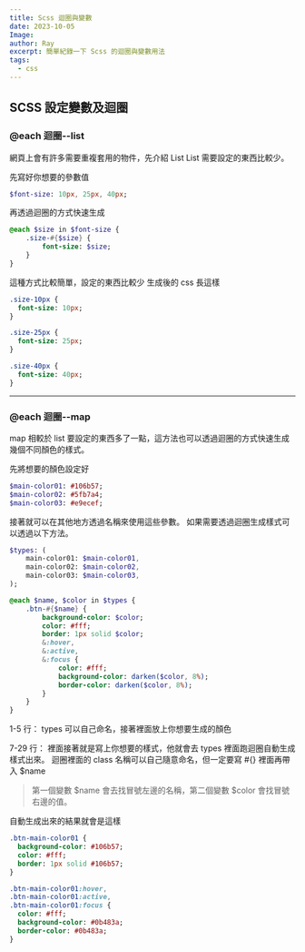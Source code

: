 ```yaml
---
title: Scss 迴圈與變數
date: 2023-10-05
Image:
author: Ray
excerpt: 簡單紀錄一下 Scss 的迴圈與變數用法
tags:
  - css
---
```


## SCSS 設定變數及迴圈

### @each 迴圈--list

網頁上會有許多需要重複套用的物件，先介紹 List
List 需要設定的東西比較少。

先寫好你想要的參數值

```sass
$font-size: 10px, 25px, 40px;
```

再透過迴圈的方式快速生成

```sass
@each $size in $font-size {
    .size-#{$size} {
        font-size: $size;
    }
}
```

這種方式比較簡單，設定的東西比較少
生成後的 css 長這樣

```sass
.size-10px {
  font-size: 10px;
}

.size-25px {
  font-size: 25px;
}

.size-40px {
  font-size: 40px;
}
```

---

### @each 迴圈--map

map 相較於 list 要設定的東西多了一點，這方法也可以透過迴圈的方式快速生成幾個不同顏色的樣式。

先將想要的顏色設定好

```sass
$main-color01: #106b57;
$main-color02: #5fb7a4;
$main-color03: #e9ecef;
```

接著就可以在其他地方透過名稱來使用這些參數。
如果需要透過迴圈生成樣式可以透過以下方法。

```sass
$types: (
    main-color01: $main-color01,
    main-color02: $main-color02,
    main-color03: $main-color03,
);

@each $name, $color in $types {
    .btn-#{$name} {
        background-color: $color;
        color: #fff;
        border: 1px solid $color;
        &:hover,
        &:active,
        &:focus {
            color: #fff;
            background-color: darken($color, 8%);
            border-color: darken($color, 8%);
        }
    }
}
```

1-5 行：
types 可以自己命名，接著裡面放上你想要生成的顏色

7-29 行：
裡面接著就是寫上你想要的樣式，他就會去 types 裡面跑迴圈自動生成樣式出來。
迴圈裡面的 class 名稱可以自己隨意命名，但一定要寫 #{} 裡面再帶入 $name

> 第一個變數 $name 會去找冒號左邊的名稱，第二個變數 $color 會找冒號右邊的值。

自動生成出來的結果就會是這樣

```sass
.btn-main-color01 {
  background-color: #106b57;
  color: #fff;
  border: 1px solid #106b57;
}

.btn-main-color01:hover,
.btn-main-color01:active,
.btn-main-color01:focus {
  color: #fff;
  background-color: #0b483a;
  border-color: #0b483a;
}
```
